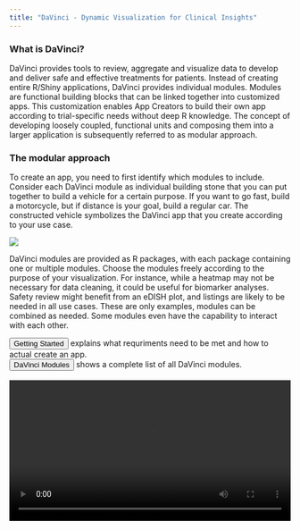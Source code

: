 ```yaml
---
title: "DaVinci - Dynamic Visualization for Clinical Insights"
---
```



### What is DaVinci?

DaVinci provides tools to review, aggregate and visualize data to develop and deliver safe and effective treatments for patients. Instead of creating entire R/Shiny applications, DaVinci provides individual modules. Modules are functional building blocks that can be linked together into customized apps. This customization enables App Creators to build their own app according to trial-specific needs without deep R knowledge. The concept of developing loosely coupled, functional units and composing them into a larger application is subsequently referred to as modular approach.

### The modular approach

To create an app, you need to first identify which modules to include. Consider each DaVinci module as individual building stone that you can put together to build a vehicle for a certain purpose. If you want to go fast, build a motorcycle, but if distance is your goal, build a regular car. The constructed vehicle symbolizes the DaVinci app that you create according to your use case.

![](quarto/images/building_blocks.png){fig-align="center"}


DaVinci modules are provided as R packages, with each package containing one or multiple modules. Choose the modules freely according to the purpose of your visualization. For instance, while a heatmap may not be necessary for data cleaning, it could be useful for biomarker analyses. Safety review might benefit from an eDISH plot, and listings are likely to be needed in all use cases. These are only examples, modules can be combined as needed. Some modules even have the capability to interact with each other. 


```{=html}
<div><button onclick="window.location.href = 'quarto/getting_started.html';" class="button">Getting Started</button> explains what requriments need to be met and how to actual create an app.</div>
<div><button onclick="window.location.href = 'quarto/modules.html';" class="button">DaVinci Modules</button> shows a complete list of all DaVinci modules.</div>
```


<br>
<div>
<video width="100%" height="auto" controls allowfullscreen >
  <source src="quarto/images/short_video.mp4" type="video/mp4">
Your browser does not support the video tag.
</video>
</div>

